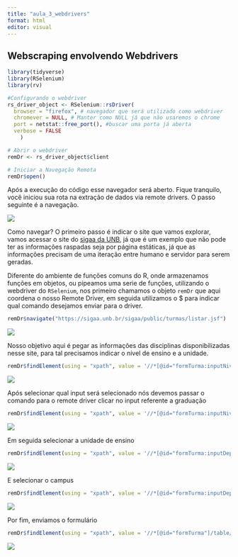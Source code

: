 ---
title: "aula_3_webdrivers"
format: html
editor: visual
---

## Webscraping envolvendo Webdrivers

```{r, warning=FALSE}
library(tidyverse)
library(RSelenium)
library(rv)
```

```{r, eval=FALSE}
#Configurando o webdriver
rs_driver_object <- RSelenium::rsDriver(
  browser = "firefox", # navegador que será utilizado como webdriver
  chromever = NULL, # Manter como NULL já que não usaremos o chrome
  port = netstat::free_port(), #buscar uma porta já aberta
  verbose = FALSE
    )

# Abrir o webdriver
remDr <- rs_driver_object$client

# Iniciar a Navegação Remota
remDr$open()
```

Após a execução do código esse navegador será aberto. Fique tranquilo, você iniciou sua rota na extração de dados via remote drivers. O passo seguinte é a navegação.

![](aula_3_web_drivers_files/imagens/rem_dr_1_tela_inicial.png)

Como navegar? O primeiro passo é indicar o site que vamos explorar, vamos acessar o site do [sigaa da UNB](remDr$navigate("https://sigaa.unb.br/sigaa/public/turmas/listar.jsf")), já que é um exemplo que não pode ter as informações raspadas seja por página estáticas, já que as informações precisam de uma iteração entre humano e servidor para serem geradas.

Diferente do ambiente de funções comuns do R, onde armazenamos funções em objetos, ou pipeamos uma serie de funções, utilizando o webdriver do `RSelenium`, nos primeiro chamamos o objeto `remDr` que aqui coordena o nosso Remote Driver, em seguida utilizamos o \$ para indicar qual comando desejamos enviar para o driver.

```{r, eval=FALSE}
remDr$navigate("https://sigaa.unb.br/sigaa/public/turmas/listar.jsf")
```

![](aula_3_web_drivers_files/imagens/rem_dr_2_tela_site.png)

Nosso objetivo aqui é pegar as informações das disciplinas disponibilizadas nesse site, para tal precisamos indicar o nivel de ensino e a unidade.

```{r, eval = FALSE}
remDr$findElement(using = "xpath", value = '//*[@id="formTurma:inputNivel"]')$clickElement()
```

![](aula_3_web_drivers_files/imagens/rem_dr_3_seleciona_campus.png)

Após selecionar qual input será selecionado nós devemos passar o comando para o remote driver clicar no input referente a graduação

```{r, eval = FALSE}
remDr$findElement(using = "xpath", value = '//*[@id="formTurma:inputNivel"]/option[3]')$clickElement()
```

![](aula_3_web_drivers_files/imagens/rem_dr_4_seleciona_graduacao.png)

Em seguida selecionar a unidade de ensino

```{r, eval = FALSE}
remDr$findElement(using = "xpath", value = '//*[@id="formTurma:inputDepto"]')$clickElement()
```

![](aula_3_web_drivers_files/imagens/rem_dr_5_seleciona_unidade.png)

E selecionar o campus

```{r, eval = FALSE}
remDr$findElement(using = "xpath", value = '//*[@id="formTurma:inputDepto"]/option[3]')$clickElement()
```

![](aula_3_web_drivers_files/imagens/rem_dr_6_seleciona_campus.png)

Por fim, enviamos o formulário

```{r, eval = FALSE}
remDr$findElement(using = "xpath", value = '//*[@id="formTurma"]/table/tfoot/tr/td/input[1]')$clickElement()
```

![](aula_3_web_drivers_files/imagens/rem_dr_7_manda_formulario.png)
